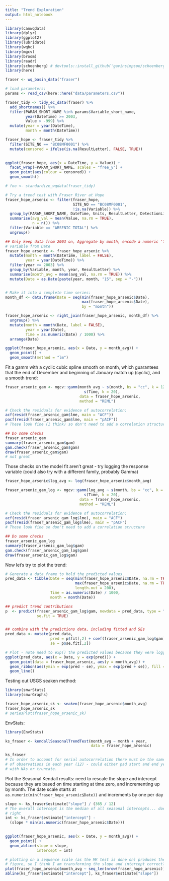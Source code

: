```yaml
---
title: "Trend Exploration"
output: html_notebook
---
```


```r
library(canwqdata)
library(dplyr)
library(ggplot2)
library(lubridate)
library(wqbc)
library(mgcv)
library(broom)
library(readr)
library(schoenberg) # devtools::install_github('gavinsimpson/schoenberg')
library(here)

fraser <- wq_basin_data("fraser")

# load parameters:
params <- read_csv(here::here("data/parameters.csv"))

fraser_tidy <- tidy_ec_data(fraser) %>% 
  add_shortnames() %>% 
  filter(PARAM_SHORT_NAME %in% params$Variable_short_name, 
         year(DateTime) >= 2003,
         Value > -999) %>% 
  mutate(year = year(DateTime), 
         month = month(DateTime))

```

```r
fraser_hope <- fraser_tidy %>% 
  filter(SITE_NO == "BC08MF0001") %>% 
  mutate(censored = ifelse(is.na(ResultLetter), FALSE, TRUE))

  
ggplot(fraser_hope, aes(x = DateTime, y = Value)) + 
  facet_wrap(~PARAM_SHORT_NAME, scales = "free_y") + 
  geom_point(aes(colour = censored)) + 
  geom_smooth()
```


```r
# foo <- standardize_wqdata(fraser_tidy)

# Try a trend test with Fraser River at Hope
fraser_hope_arsenic <- filter(fraser_hope, 
                              SITE_NO == "BC08MF0001", 
                              !is.na(Variable)) %>% 
  group_by(PARAM_SHORT_NAME, DateTime, Units, ResultLetter, DetectionLimit) %>% 
  summarise(avg_val = mean(Value, na.rm = TRUE), 
            n = n()) %>% 
  filter(Variable == "ARSENIC TOTAL") %>% 
  ungroup()

## Only keep data from 2003 on, Aggregate by month, encode a numeric 'Time' 
# variable from Date
fraser_hope_arsenic <- fraser_hope_arsenic %>% 
  mutate(month = month(DateTime, label = FALSE), 
         year = year(DateTime)) %>% 
  filter(year >= 2003) %>% 
  group_by(Variable, month, year, ResultLetter) %>% 
  summarise(month_avg = mean(avg_val, na.rm = TRUE)) %>% 
  mutate(Date = as.Date(paste(year, month, "15", sep = "-")))


# Make it into a complete time series:
month_df <- data.frame(Date = seq(min(fraser_hope_arsenic$Date), 
                                  max(fraser_hope_arsenic$Date), 
                                  by = "month"))

fraser_hope_arsenic <- right_join(fraser_hope_arsenic, month_df) %>% 
  ungroup() %>% 
  mutate(month = month(Date, label = FALSE), 
         year = year(Date), 
         Time = as.numeric(Date) / 1000) %>% 
  arrange(Date)

ggplot(fraser_hope_arsenic, aes(x = Date, y = month_avg)) + 
  geom_point() + 
  geom_smooth(method = "lm")
```

Fit a gamm with a cyclic cubic spline smooth on month, which guarantees that the
end of December and beginning of January match up (cyclic), and a smooth trend:
```r
fraser_arsenic_gam <- mgcv::gamm(month_avg ~ s(month, bs = "cc", k = 12) + 
                                   s(Time, k = 20),
                                 data = fraser_hope_arsenic, 
                                 method = "REML")

# Check the residuals for evidence of autocorrelation:
acf(resid(fraser_arsenic_gam$lme, main = "ACF"))
pacf(resid(fraser_arsenic_gam$lme, main = "pACF"))
# These look fine (I think) so don't need to add a correlation structure

## Do some checks
fraser_arsenic_gam
summary(fraser_arsenic_gam$gam)
gam.check(fraser_arsenic_gam$gam)
draw(fraser_arsenic_gam$gam)
# not great
```

Those checks on the model fit aren't great - try logging the response variable
(could also try with a different family, probably Gamma)

```r
fraser_hope_arsenic$log_avg <- log(fraser_hope_arsenic$month_avg)

fraser_arsenic_gam_log <- mgcv::gamm(log_avg ~ s(month, bs = "cc", k = 12) + 
                                   s(Time, k = 20),
                                 data = fraser_hope_arsenic, 
                                 method = "REML")

# Check the residuals for evidence of autocorrelation:
acf(resid(fraser_arsenic_gam_log$lme), main = "ACF")
pacf(resid(fraser_arsenic_gam_log$lme), main = "pACF")
# These look fine so don't need to add a correlation structure

## Do some checks
fraser_arsenic_gam_log
summary(fraser_arsenic_gam_log$gam)
gam.check(fraser_arsenic_gam_log$gam)
draw(fraser_arsenic_gam_log$gam)

```

Now let's try to plot the trend:

```r

# Generate a data frame to hold the predicted values
pred_data <- tibble(Date = seq(min(fraser_hope_arsenic$Date, na.rm = TRUE), 
                               max(fraser_hope_arsenic$Date, na.rm = TRUE), 
                               length.out = 200), 
                    Time = as.numeric(Date) / 1000, 
                    month = month(Date))

## predict trend contributions
p  <- predict(fraser_arsenic_gam_log$gam, newdata = pred_data, type = "terms", 
              se.fit = TRUE)


## combine with the predictions data, including fitted and SEs
pred_data <- mutate(pred_data, 
                    pred = p$fit[,2] + coef(fraser_arsenic_gam_log$gam)["(Intercept)"],  
                    se = p$se.fit[,2])

# Plot - note need to exp() the predicted values because they were logged
ggplot(pred_data, aes(x = Date, y = exp(pred))) +
  geom_point(data = fraser_hope_arsenic, aes(y = month_avg)) + 
  geom_ribbon(aes(ymin = exp(pred - se), ymax = exp(pred + se)), fill = "grey") + 
  geom_line()

```


Testing out USGS seaken method:
```r
library(smwrStats)
library(smwrGraphs)

fraser_hope_arsenic_sk <- seaken(fraser_hope_arsenic$month_avg)
fraser_hope_arsenic_sk
# seriesPlot(fraser_hope_arsenic_sk)


```


EnvStats:

```r
library(EnvStats)

ks_fraser <- kendallSeasonalTrendTest(month_avg ~ month + year, 
                                      data = fraser_hope_arsenic)

ks_fraser
# In order to account for serial autocorrelation there must be the same number
# of observations in each year (12) - could either pad start and end years 
# with NAs or truncate.
```

Plot the Seasonal Kendall results: need to rescale the slope and intercept 
because they are based on time starting at time zero, and incrementing up by month.
The date scale starts at `as.numeric(min(fraser_hope_arsenic$Date))` and increments
by one per day

```r
slope <- ks_fraser$estimate["slope"] / (365 / 12)
# The overall intercept is the median of all seasonal intercepts... doesn't seem
# right
int <- ks_fraser$estimate["intercept"] - 
  (slope * min(as.numeric(fraser_hope_arsenic$Date)))
  

ggplot(fraser_hope_arsenic, aes(x = Date, y = month_avg)) + 
  geom_point() + 
  geom_abline(slope = slope, 
              intercept = int)

# plotting on a sequence scale (as the MK test is done on) produces the same 
# figure, so I think I am transforming the slope and intercept correctly.
plot(fraser_hope_arsenic$month_avg ~ seq_len(nrow(fraser_hope_arsenic)))
abline(ks_fraser$estimate["intercept"], ks_fraser$estimate["slope"])

```

